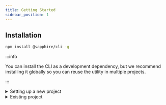 ```yaml
---
title: Getting Started
sidebar_position: 1
---
```



## Installation

```bash npm2yarn2pnpm
npm install @sapphire/cli -g
```

:::info

You can install the CLI as a development dependency, but we recommend installing it globally so you can reuse the
utility in multiple projects.

:::

<details>
<summary>Setting up a new project</summary>

## Creating a bot

Lets start creating a new project. The first thing to run is the `new` command:

```bash
sapphire new
```

After running `sapphire new` you will be prompted with several questions that require your attention and that we will
use to generate your project.

First of all, we will need to know the name of your project. This will be used as the folder name in which we'll setup
the project. This will default to `my-sapphire-bot`.

```bash {2}
sapphire new
? What's the name of your project? › my-sapphire-bot
```

Next you will need to choose which programming language you want to use. Currently we support JavaScript and TypeScript.

```bash {3-5}
sapphire new
✔ What's the name of your project? … my-sapphire-bot
? Choose a language for your project › - Use arrow-keys. Return to submit.
❯   TypeScript (Recommended)
    JavaScript
```

After choosing the programming language we have several templates from which you can choose. We will go with the
**default template** for this guide.

```bash {4-6}
sapphire new
✔ What's the name of your project? … my-sapphire-bot
✔ Choose a language for your project › TypeScript (Recommended)
? Choose a template for your project › - Use arrow-keys. Return to submit.
❯   Default template (Recommended)
    with Docker
```

The following step is to choose the markup language to use for your config file, we support JSON and YAML. For this
guide we will choose **YAML**.

```bash {5-7}
sapphire new
✔ What's the name of your project? … my-sapphire-bot
✔ Choose a language for your project › TypeScript (Recommended)
✔ Choose a template for your project › Default template (Recommended)
? What format do you want your config file to be in? › - Use arrow-keys. Return to submit.
    JSON
❯   YAML
```

The next step is to choose the package manager to use. We support `npm` and `yarn`. For this guide we will choose
**Yarn**.

```bash {6-8}
sapphire new
✔ What's the name of your project? … my-sapphire-bot
✔ Choose a language for your project › TypeScript (Recommended)
✔ Choose a template for your project › Default template (Recommended)
✔ What format do you want your config file to be in? › YAML
? What package manager do you want to use? › - Use arrow-keys. Return to submit.
❯   Yarn (Recommended)
    npm
```

Lastly, if you want to initialize a git repository in your project, type `y` when asked, then press enter to finish up.
If you don't want a git repository then you can just hit enter to finish.

```bash {7}
sapphire new
✔ What's the name of your project? … my-sapphire-bot
✔ Choose a language for your project › TypeScript (Recommended)
✔ Choose a template for your project › Default template (Recommended)
✔ What format do you want your config file to be in? › YAML
✔ What package manager do you want to use? › Yarn (Recommended)
? Do you want to create a git repository for this project? › (y/N)
```

Now wait for the CLI to create your project and install the dependencies. This should take ~2 minutes, but it may be
more depending on your hardware as well as on your internet speed.

```bash
sapphire new
✔ What's the name of your project? … my-sapphire-bot
✔ Choose a language for your project › TypeScript (Recommended)
✔ Choose a template for your project › Default template (Recommended)
✔ What format do you want your config file to be in? › YAML
✔ What package manager do you want to use? › Yarn (Recommended)
✔ Do you want to create a git repository for this project? … no
✔ Cloning the repository
✔ Setting up the project
✔ Installing dependencies using Yarn
Done!
```

Congratulations! You created a bot using Sapphire CLI. You can consult the README to see what you need to do before
running your bot.

<Tabs groupId="shell-choice">
<TabItem value="bash" label="Bash" default>

```bash
cat my-sapphire-bot/README.md
# TypeScript Sapphire Bot example

This is a basic setup of a Discord bot using the [sapphire framework][sapphire] written in TypeScript
...
```

</TabItem>

<TabItem value="powershell" label="Powershell">

```powershell
Get-Content .\my-sapphire-bot\README.md
# TypeScript Sapphire Bot example

This is a basic setup of a Discord bot using the [sapphire framework][sapphire] written in TypeScript
...
```

</TabItem>

<TabItem value="commandprompt" label="CMD">

```batch
type my-sapphire-bot\README.md
# TypeScript Sapphire Bot example

This is a basic setup of a Discord bot using the [sapphire framework][sapphire] written in TypeScript
...
```

</TabItem>
</Tabs>

</details>

<details>
<summary> Existing project </summary>

## Using Sapphire CLI on an existing project

Lets start initializing Sapphire CLI in your project. The first thing to run is the `init` command:

```bash
sapphire init
```

The following step is to choose the markup language to use for your config file, we support JSON and YAML. For this
guide we will choose **YAML**.

```bash {2-4}
sapphire init
? What format do you want your config file to be in? › - Use arrow-keys. Return to submit.
    JSON
❯   YAML
```

Next you will need to choose which programming language you are using in your project. Currently we support JavaScript
and TypeScript.

```bash {3-5}
sapphire init
✔ What format do you want your config file to be in? › YAML
? Choose the language used in your project › - Use arrow-keys. Return to submit.
❯   TypeScript
    JavaScript
```

After choosing the programming language we need to know in which folder your bot's entry point is located. This will
default to `src`.

```bash {4}
sapphire init
✔ What format do you want your config file to be in? › YAML
✔ Choose the language used in your project › TypeScript
? Your base directory › src
```

Then we need to know in which folder you store your commands, without including the base as specified in the previous
step. This will default to `commands`.

```bash {5}
sapphire init
✔ What format do you want your config file to be in? › YAML
✔ Choose the language used in your project › TypeScript
✔ Your base directory … src
? Where do you store your commands? (do not include the base) › commands
```

We also need to know in which folder you store your listeners, without including the base as specified before. This will
default to `listeners`.

```bash {6}
sapphire init
✔ What format do you want your config file to be in? › YAML
✔ Choose the language used in your project › TypeScript
✔ Your base directory … src
✔ Where do you store your commands? (do not include the base) … commands
? Where do you store your listeners? (do not include the base) › listeners
```

Then we need to know in which folder you store your arguments, without including the base as specified before. This will
default to `arguments`.

```bash {7}
sapphire init
✔ What format do you want your config file to be in? › YAML
✔ Choose the language used in your project › TypeScript
✔ Your base directory … src
✔ Where do you store your commands? (do not include the base) … commands
✔ Where do you store your listeners? (do not include the base) … listeners
? Where do you store your arguments? (do not include the base) › arguments
```

And lastly please specify in which folder you store your preconditions, without including the base as specified before.
This will default to `preconditions`.

```bash {8}
sapphire init
✔ What format do you want your config file to be in? › YAML
✔ Choose the language used in your project › TypeScript
✔ Your base directory … src
✔ Where do you store your commands? (do not include the base) … commands
✔ Where do you store your listeners? (do not include the base) … listeners
✔ Where do you store your arguments? (do not include the base) … arguments
? Where do you store your preconditions? (do not include the base) › preconditions
```

The last step is to choose if you want to enable custom file (piece) templates, type `y` and enter if you want to enable
it. If you don't want to enable it, just enter.

```bash {9}
sapphire init
✔ What format do you want your config file to be in? › YAML
✔ Choose the language used in your project › TypeScript
✔ Your base directory … src
✔ Where do you store your commands? (do not include the base) … commands
✔ Where do you store your listeners? (do not include the base) … listeners
✔ Where do you store your arguments? (do not include the base) … arguments
✔ Where do you store your preconditions? (do not include the base) … preconditions
? Do you want to enable custom file templates? › (y/N)
```

Done! You can now start using the Sapphire CLI in your project. 🎉

```bash
sapphire init
✔ What format do you want your config file to be in? › YAML
✔ Choose the language used in your project › TypeScript
✔ Your base directory … src
✔ Where do you store your commands? (do not include the base) … commands
✔ Where do you store your listeners? (do not include the base) … listeners
✔ Where do you store your arguments? (do not include the base) … arguments
✔ Where do you store your preconditions? (do not include the base) … preconditions
✔ Do you want to enable custom file templates? … no
```

</details>

